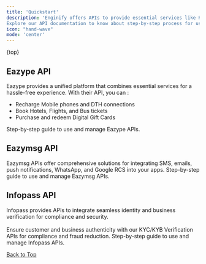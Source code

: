 ```yaml
---
title: 'Quickstart'
description: 'Enginify offers APIs to provide essential services like Recharge, Bookings, KYC/KYB verification etc.
Explore our API documentation to know about step-by-step process for using our API in your apps.'
icon: "hand-wave"
mode: 'center'
---
```

{top}

## Eazype API 

Eazype provides a unified platform that combines essential services for a hassle-free experience. With their API, you can :
 - Recharge Mobile phones and DTH connections
 - Book Hotels, Flights, and Bus tickets
 - Purchase and redeem Digital Gift Cards

  <Card title="Eazype API" icon="link" color="#9935e8" href="/docs/" arrow="true" >
    Step-by-step guide to use and manage Eazype APIs.
  </Card>

## Eazymsg API 

Eazymsg APIs offer comprehensive solutions for
integrating SMS, emails, push notifications, WhatsApp, and Google RCS into your apps.
   <Card title="Eazymsg API" icon="link" color="#9935e8" href="/docs/eazymsg-docs/introduction" arrow="true" >
    Step-by-step guide to use and manage Eazymsg APIs.
  </Card>
  
## Infopass API 
 Infopass provides APIs to integrate seamless identity and business verification for compliance and security. \
 \
 Ensure customer and business authenticity with our KYC/KYB Verification APIs for compliance and fraud reduction.
  <Card title="Infopass API" icon="link" color="#9935e8" href="/docs/infopass-docs/introduction" arrow="true" >
   Step-by-step guide to use and manage Infopass APIs.
  </Card>

<div style={{
  display: 'flex',
  justifyContent: 'end',
  alignItems: 'right'
 }}>
   
  <a href="#top"> <Icon icon="circle-arrow-up" size={20}/> Back to Top</a>
</div>
